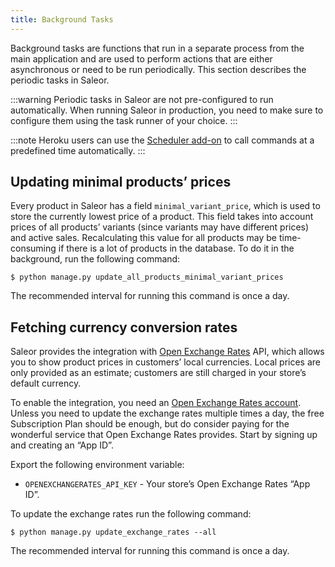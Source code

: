 ```yaml
---
title: Background Tasks
---
```


Background tasks are functions that run in a separate process from the main application and are used to perform actions that are either asynchronous or need to be run periodically. This section describes the periodic tasks in Saleor.

:::warning
Periodic tasks in Saleor are not pre-configured to run automatically. When running Saleor in production, you need to make sure to configure them using the task runner of your choice.
:::

:::note
Heroku users can use the [Scheduler add-on](https://elements.heroku.com/addons/scheduler) to call commands at a predefined time automatically.
:::

## Updating minimal products’ prices

Every product in Saleor has a field `minimal_variant_price`, which is used to store the currently lowest price of a product. This field takes into account prices of all products’ variants (since variants may have different prices) and active sales. Recalculating this value for all products may be time-consuming if there is a lot of products in the database. To do it in the background, run the following command:

```shell
$ python manage.py update_all_products_minimal_variant_prices
```

The recommended interval for running this command is once a day.

## Fetching currency conversion rates

Saleor provides the integration with [Open Exchange Rates](https://openexchangerates.org/) API, which allows you to show product prices in customers’ local currencies. Local prices are only provided as an estimate; customers are still charged in your store’s default currency.

To enable the integration, you need an [Open Exchange Rates account](https://openexchangerates.org/). Unless you need to update the exchange rates multiple times a day, the free Subscription Plan should be enough, but do consider paying for the wonderful service that Open Exchange Rates provides. Start by signing up and creating an “App ID”.

Export the following environment variable:

- `OPENEXCHANGERATES_API_KEY` - Your store’s Open Exchange Rates “App ID”.

To update the exchange rates run the following command:

```shell
$ python manage.py update_exchange_rates --all
```

The recommended interval for running this command is once a day.
